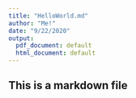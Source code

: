 ```yaml
---
title: "HelloWorld.md"
author: "Me!"
date: "9/22/2020"
output:
  pdf_document: default
  html_document: default
---
```

## This is a markdown file